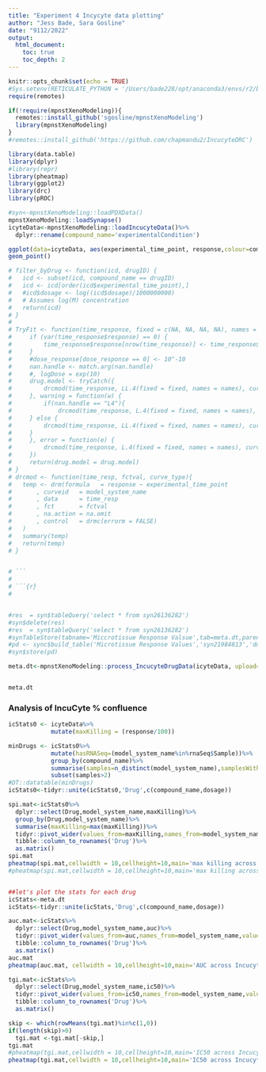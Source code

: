 ```yaml
---
title: "Experiment 4 Incycyte data plotting"
author: "Jess Bade, Sara Gosline"
date: "9112/2022"
output:  
  html_document:
    toc: true
    toc_depth: 2
---
```


```r
knitr::opts_chunk$set(echo = TRUE)
#Sys.setenv(RETICULATE_PYTHON = '/Users/bade228/opt/anaconda3/envs/r2/bin/python3')
require(remotes)

if(!require(mpnstXenoModeling)){
  remotes::install_github('sgosline/mpnstXenoModeling')
  library(mpnstXenoModeling)
}
#remotes::install_github('https://github.com/chapmandu2/IncucyteDRC')

library(data.table)
library(dplyr)
#library(repr)
library(pheatmap)
library(ggplot2)
library(drc)
library(pROC)
```

```r
#syn<-mpnstXenoModeling::loadPDXData()
mpnstXenoModeling::loadSynapse()
icyteData<-mpnstXenoModeling::loadIncucyteData()%>%
  dplyr::rename(compound_name='experimentalCondition')
```

```r
ggplot(data=icyteData, aes(experimental_time_point, response,colour=compound_name,shape=model_system_name)) +
geom_point()
```

```r
# filter_byDrug <- function(icd, drugID) {
#   icd <- subset(icd, compound_name == drugID)
#   icd <- icd[order(icd$experimental_time_point),]
#   #icd$dosage <- log((icd$dosage)/1000000000)
#   # Assumes log(M) concentration
#   return(icd)
# }
# 
# TryFit <- function(time_response, fixed = c(NA, NA, NA, NA), names = c(NA, NA, NA, NA), nan.handle = c("LL4", "L4"), curve_type){
#     if (var(time_response$response) == 0) {
#         time_response$response[nrow(time_response)] <- time_response$response[nrow(time_response)] + 10^-10
#     }
#     #dose_response[dose_response == 0] <- 10^-10
#     nan.handle <- match.arg(nan.handle)
#     #, logDose = exp(10)
#     drug.model <- tryCatch({
#         drcmod(time_response, LL.4(fixed = fixed, names = names), curve_type)
#     }, warning = function(w) {
#         if(nan.handle == "L4"){
#             drcmod(time_response, L.4(fixed = fixed, names = names), curve_type)
#     } else {
#         drcmod(time_response, LL.4(fixed = fixed, names = names), curve_type)
#     }
#     }, error = function(e) {
#         drcmod(time_response, L.4(fixed = fixed, names = names), curve_type)
#     })
#     return(drug.model = drug.model)
# }
# drcmod <- function(time_resp, fctval, curve_type){
#   temp <- drm(formula   = response ~ experimental_time_point
#       , curveid   = model_system_name
#       , data      = time_resp
#       , fct       = fctval
#       , na.action = na.omit
#       , control   = drmc(errorm = FALSE)
#   )
#   summary(temp)
#   return(temp)
# }


# ```
# 
# ```{r}
# 


#res  = syn$tableQuery('select * from syn26136282')
#syn$delete(res)
#res  = syn$tableQuery('select * from syn26136282')
#synTableStore(tabname='Miccrotissue Response Valsue',tab=meta.dt,parentId='syn21984813')
#pd <- sync$build_table('Microtissue Response Values','syn21984813','doseResponse_table.csv')
#syn$store(pd)
```

```r
meta.dt<-mpnstXenoModeling::process_IncucyteDrugData(icyteData, upload=FALSE)


meta.dt
```

### Analysis of IncuCyte % confluence

```r
icStats0 <- icyteData%>%
            mutate(maxKilling = (response/100))

minDrugs <- icStats0%>%
            mutate(hasRNASeq=(model_system_name%in%rnaSeq$Sample))%>%
            group_by(compound_name)%>%
            summarise(samples=n_distinct(model_system_name),samplesWithRNA=count(hasRNASeq==TRUE))%>%
            subset(samples>2)
#DT::datatable(minDrugs)
icStats0<-tidyr::unite(icStats0,'Drug',c(compound_name,dosage))
```

```r
spi.mat<-icStats0%>%
  dplyr::select(Drug,model_system_name,maxKilling)%>%
  group_by(Drug,model_system_name)%>%
  summarise(maxKilling=max(maxKilling))%>%
  tidyr::pivot_wider(values_from=maxKilling,names_from=model_system_name,values_fill=list(maxKilling=0))%>%
  tibble::column_to_rownames('Drug')%>%
  as.matrix()
spi.mat
pheatmap(spi.mat,cellwidth = 10,cellheight=10,main='max killing across Incucyte data')
#pheatmap(spi.mat,cellwidth = 10,cellheight=10,main='max killing across Incucyte data',filename='MK_ic.png')



```

```r
##let's plot the stats for each drug
icStats<-meta.dt
icStats<-tidyr::unite(icStats,'Drug',c(compound_name,dosage))

auc.mat<-icStats%>%
  dplyr::select(Drug,model_system_name,auc)%>%
  tidyr::pivot_wider(values_from=auc,names_from=model_system_name,values_fill=list(auc=0))%>%
  tibble::column_to_rownames('Drug')%>%
  as.matrix()
auc.mat
pheatmap(auc.mat, cellwidth = 10,cellheight=10,main='AUC across Incucyte data')

tgi.mat<-icStats%>%
  dplyr::select(Drug,model_system_name,ic50)%>%
  tidyr::pivot_wider(values_from=ic50,names_from=model_system_name,values_fill=list(ic50=0))%>%
  tibble::column_to_rownames('Drug')%>%
  as.matrix()

skip <- which(rowMeans(tgi.mat)%in%c(1,0))
if(length(skip)>0)
  tgi.mat <-tgi.mat[-skip,]
tgi.mat
#pheatmap(tgi.mat,cellwidth = 10,cellheight=10,main='IC50 across Incucyte data',filename='ic50_ic.png')
pheatmap(tgi.mat,cellwidth = 10,cellheight=10,main='IC50 across Incucyte data')


```
